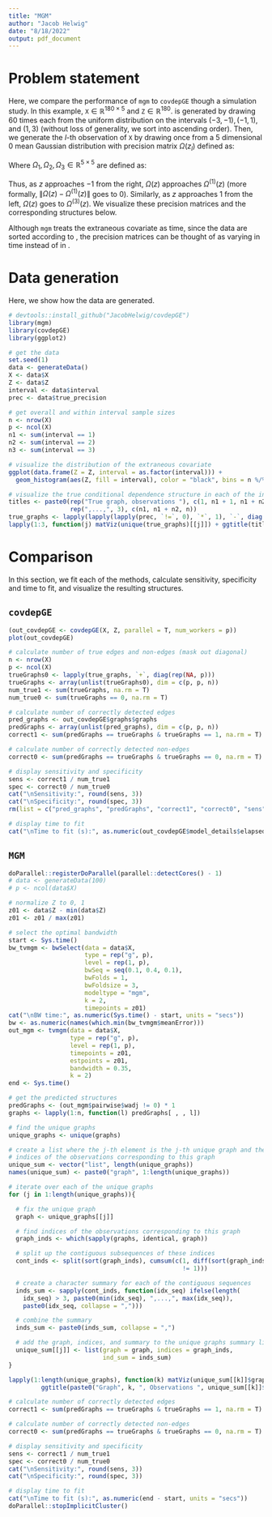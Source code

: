 ```yaml
---
title: "MGM"
author: "Jacob Helwig"
date: "8/18/2022"
output: pdf_document
---
```


# Problem statement

Here, we compare the performance of `mgm` to `covdepGE` though a simulation study. In this example, $\texttt{X}\in\mathbb R^{180\times 5}$ and $\texttt{Z}\in\mathbb R^{180}$. \texttt{Z} is generated by drawing $60$ times each from the uniform distribution on the intervals $(-3, -1), (-1, 1)$,  and $(1, 3)$ (without loss of generality, we sort \texttt{Z} into ascending order). Then, we generate the $l$-th observation of $\texttt{X}$ by drawing once from a $5$ dimensional $0$ mean Gaussian distribution with precision matrix $\Omega(z_l)$ defined as:

\begin{align}
    \Omega(z)=
    \begin{cases}
        \Omega^{(1)}(z) & z\in(-3, -1)\\
        \Omega^{(2)}(z) & z\in(-1, 1)\\
        \Omega^{(3)}(z) & z\in(1, 3)
    \end{cases}
\end{align}

Where $\Omega_1, \Omega_2, \Omega_3\in\mathbb R^{5\times5}$ are defined as:

\begin{align}
    \left[\Omega^{(1)}(z)\right]_{j,k}=
    \begin{cases}
        2 & j=k\\
        1 & (j,k)\in\{(1, 2), (2, 1), (2, 3), (3, 2)\}\\
        0 & \text{otherwise}
    \end{cases}
    &&
    \left[\Omega^{(2)}(z)\right]_{j,k}=
    \begin{cases}
        2 & j=k\\
        \frac{1-z}2 & (j,k)\in\{(1, 2), (2, 1)\}\\
        \frac{1+z}2 & (j,k)\in\{(1, 3), (3, 1)\}\\
        1 & (j,k)\in\{(2, 3), (3, 2)\}\\
        0 & \text{otherwise}
    \end{cases}
    \\
    \left[\Omega^{(3)}(z)\right]_{j,k}=
    \begin{cases}
        2 & j=k\\
        1 & (j,k)\in\{(1, 3), (3, 1), (2, 3), (3, 2)\}\\
        0 & \text{otherwise}
    \end{cases}
\end{align}

Thus, as $z$ approaches $-1$ from the right, $\Omega(z)$ approaches $\Omega^{(1)}(z)$ (more formally, $\lVert\Omega(z) - \Omega^{(1)}(z)\rVert$ goes to $0$). Similarly, as $z$ approaches $1$ from the left, $\Omega(z)$ goes to $\Omega^{(3)}(z)$. We visualize these precision matrices and the corresponding structures below. 

Although `mgm` treats the extraneous covariate as time, since the data are sorted according to \texttt{Z}, the precision matrices can be thought of as varying in time instead of in \texttt{Z}. 

# Data generation

Here, we show how the data are generated.

```r
# devtools::install_github("JacobHelwig/covdepGE")
library(mgm)
library(covdepGE)
library(ggplot2)

# get the data
set.seed(1)
data <- generateData()
X <- data$X
Z <- data$Z
interval <- data$interval
prec <- data$true_precision

# get overall and within interval sample sizes
n <- nrow(X)
p <- ncol(X)
n1 <- sum(interval == 1)
n2 <- sum(interval == 2)
n3 <- sum(interval == 3)

# visualize the distribution of the extraneous covariate
ggplot(data.frame(Z = Z, interval = as.factor(interval))) +
  geom_histogram(aes(Z, fill = interval), color = "black", bins = n %/% 5)

# visualize the true conditional dependence structure in each of the intervals
titles <- paste0(rep("True graph, observations "), c(1, n1 + 1, n1 + n2 + 1), 
                 rep(",...,", 3), c(n1, n1 + n2, n))
true_graphs <- lapply(lapply(lapply(prec, `!=`, 0), `*`, 1), `-`, diag(5))
lapply(1:3, function(j) matViz(unique(true_graphs)[[j]]) + ggtitle(titles[j]))
```

# Comparison

In this section, we fit each of the methods, calculate sensitivity, specificity and time to fit, and visualize the resulting structures.

## `covdepGE`

```r
(out_covdepGE <- covdepGE(X, Z, parallel = T, num_workers = p))
plot(out_covdepGE)

# calculate number of true edges and non-edges (mask out diagonal)
n <- nrow(X)
p <- ncol(X)
trueGraphs0 <- lapply(true_graphs, `+`, diag(rep(NA, p)))
trueGraphs <- array(unlist(trueGraphs0), dim = c(p, p, n))
num_true1 <- sum(trueGraphs, na.rm = T)
num_true0 <- sum(trueGraphs == 0, na.rm = T)

# calculate number of correctly detected edges
pred_graphs <- out_covdepGE$graphs$graphs
predGraphs <- array(unlist(pred_graphs), dim = c(p, p, n))
correct1 <- sum(predGraphs == trueGraphs & trueGraphs == 1, na.rm = T)

# calculate number of correctly detected non-edges
correct0 <- sum(predGraphs == trueGraphs & trueGraphs == 0, na.rm = T)

# display sensitivity and specificity
sens <- correct1 / num_true1
spec <- correct0 / num_true0
cat("\nSensitivity:", round(sens, 3))
cat("\nSpecificity:", round(spec, 3))
rm(list = c("pred_graphs", "predGraphs", "correct1", "correct0", "sens", "spec"))

# display time to fit
cat("\nTime to fit (s):", as.numeric(out_covdepGE$model_details$elapsed, units = "secs"))
```

## `MGM`

```r
doParallel::registerDoParallel(parallel::detectCores() - 1)
# data <- generateData(100)
# p <- ncol(data$X)

# normalize Z to 0, 1
z01 <- data$Z - min(data$Z)
z01 <- z01 / max(z01)

# select the optimal bandwidth
start <- Sys.time()
bw_tvmgm <- bwSelect(data = data$X,
                     type = rep("g", p),
                     level = rep(1, p),
                     bwSeq = seq(0.1, 0.4, 0.1),
                     bwFolds = 1,
                     bwFoldsize = 3,
                     modeltype = "mgm",
                     k = 2,
                     timepoints = z01)
cat("\nBW time:", as.numeric(Sys.time() - start, units = "secs"))
bw <- as.numeric(names(which.min(bw_tvmgm$meanError)))
out_mgm <- tvmgm(data = data$X, 
                 type = rep("g", p), 
                 level = rep(1, p),
                 timepoints = z01,
                 estpoints = z01,
                 bandwidth = 0.35,
                 k = 2)
end <- Sys.time()

# get the predicted structures
predGraphs <- (out_mgm$pairwise$wadj != 0) * 1 
graphs <- lapply(1:n, function(l) predGraphs[ , , l])

# find the unique graphs
unique_graphs <- unique(graphs)

# create a list where the j-th element is the j-th unique graph and the
# indices of the observations corresponding to this graph
unique_sum <- vector("list", length(unique_graphs))
names(unique_sum) <- paste0("graph", 1:length(unique_graphs))

# iterate over each of the unique graphs
for (j in 1:length(unique_graphs)){

  # fix the unique graph
  graph <- unique_graphs[[j]]

  # find indices of the observations corresponding to this graph
  graph_inds <- which(sapply(graphs, identical, graph))

  # split up the contiguous subsequences of these indices
  cont_inds <- split(sort(graph_inds), cumsum(c(1, diff(sort(graph_inds))
                                                != 1)))

  # create a character summary for each of the contiguous sequences
  inds_sum <- sapply(cont_inds, function(idx_seq) ifelse(length(
    idx_seq) > 3, paste0(min(idx_seq), ",...,", max(idx_seq)),
    paste0(idx_seq, collapse = ",")))

  # combine the summary
  inds_sum <- paste0(inds_sum, collapse = ",")

  # add the graph, indices, and summary to the unique graphs summary list
  unique_sum[[j]] <- list(graph = graph, indices = graph_inds,
                          ind_sum = inds_sum)
}

lapply(1:length(unique_graphs), function(k) matViz(unique_sum[[k]]$graph) + 
         ggtitle(paste0("Graph", k, ", Observations ", unique_sum[[k]]$ind_sum)))

# calculate number of correctly detected edges
correct1 <- sum(predGraphs == trueGraphs & trueGraphs == 1, na.rm = T)

# calculate number of correctly detected non-edges
correct0 <- sum(predGraphs == trueGraphs & trueGraphs == 0, na.rm = T)

# display sensitivity and specificity
sens <- correct1 / num_true1
spec <- correct0 / num_true0
cat("\nSensitivity:", round(sens, 3))
cat("\nSpecificity:", round(spec, 3))

# display time to fit
cat("\nTime to fit (s):", as.numeric(end - start, units = "secs"))
doParallel::stopImplicitCluster()
```
